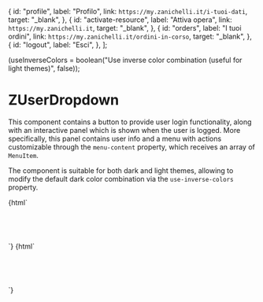
  {
    id: "profile",
    label: "Profilo",
    link: `https://my.zanichelli.it/i-tuoi-dati`,
    target: "_blank",
  },
  {
    id: "activate-resource",
    label: "Attiva opera",
    link: `https://my.zanichelli.it`,
    target: "_blank",
  },
  {
    id: "orders",
    label: "I tuoi ordini",
    link: `https://my.zanichelli.it/ordini-in-corso`,
    target: "_blank",
  },
  {
    id: "logout",
    label: "Esci",
  },
];

  (useInverseColors = boolean("Use inverse color combination (useful for light themes)", false));

<Meta
  title="Navigation/ZUserDropdown"
  component="z-user-dropdown"
/>

# ZUserDropdown

This component contains a button to provide user login functionality, along with an interactive panel which is shown when the user is logged.
More specifically, this panel contains user info and a menu with actions customizable through the `menu-content` property, which receives an array of `MenuItem`.

The component is suitable for both dark and light themes, allowing to modify the default dark color combination via the `use-inverse-colors` property.

<Preview>
  <Story name="ZUserDropdown, user not logged">
    {html` <div
      style="background-color: ${setUseInverseColors()
        ? lightBackground
        : darkBackground}; padding: 16px; height: 40px; width: fit-content; border-radius: 8px;"
    >
      <z-user-dropdown
        logged=${false}
        use-inverse-colors=${setUseInverseColors()}
      />
    </div>`}
  </Story>
  <Story name="ZUserDropdown, user logged">
    {html`
      <div
        style="background-color: ${setUseInverseColors()
          ? lightBackground
          : darkBackground}; padding:16px; height: 40px; width: 400px; border-radius: 8px;"
      >
        <z-user-dropdown
          logged=${true}
          use-inverse-colors=${setUseInverseColors()}
          user-full-name=${text("User full name", "Nome Cognome")}
          user-email=${text("User email", "mail@example.com")}
          menu-content=${JSON.stringify(object("User menu items", menuContent))}
        />
      </div>
    `}
  </Story>
</Preview>

<Props of="z-user-dropdown" />
